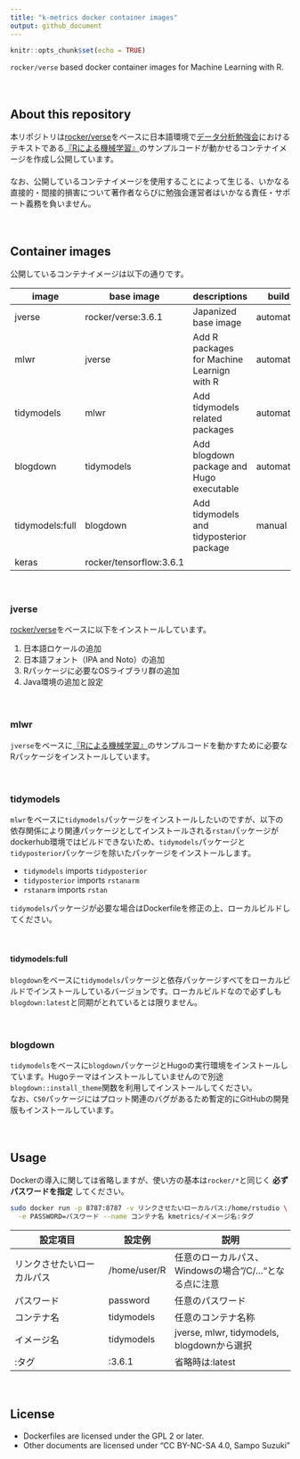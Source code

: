 ```yaml
---
title: "k-metrics docker container images"
output: github_document
---
```


```r
knitr::opts_chunk$set(echo = TRUE)
```

`rocker/verse` based docker container images for Machine Learning with R.

　  

## About this repository
本リポジトリは[rocker/verse](https://hub.docker.com/r/rocker/verse)をベースに日本語環境で[データ分析勉強会](https://sites.google.com/site/kantometrics/2019)におけるテキストである[『Rによる機械学習』](https://www.shoeisha.co.jp/book/detail/9784798145112)のサンプルコードが動かせるコンテナイメージを作成し公開しています。  
　  
なお、公開しているコンテナイメージを使用することによって生じる、いかなる直接的・間接的損害について著作者ならびに勉強会運営者はいかなる責任・サポート義務を負いません。

　  

## Container images
公開しているコンテナイメージは以下の通りです。

image      | base image   | descriptions                               | build
-----------|--------------|--------------------------------------------|-----
jverse     | rocker/verse:3.6.1 | Japanized base image                 | automated
mlwr       | jverse       | Add R packages for Machine Learnign with R | automated
tidymodels | mlwr         | Add tidymodels related packages            | automated
blogdown   | tidymodels   | Add blogdown package and Hugo executable   | automated
tidymodels:full | blogdown | Add tidymodels and tidyposterior package  | manual
keras      | rocker/tensorflow:3.6.1 |

　  

### jverse
[rocker/verse](https://hub.docker.com/r/rocker/verse)をベースに以下をインストールしています。

1. 日本語ロケールの追加
1. 日本語フォント（IPA and Noto）の追加
1. Rパッケージに必要なOSライブラリ群の追加
1. Java環境の追加と設定

　  

### mlwr
`jverse`をベースに[『Rによる機械学習』](https://www.shoeisha.co.jp/book/detail/9784798145112)のサンプルコードを動かすために必要なRパッケージをインストールしています。

　  

### tidymodels
`mlwr`をベースに`tidymodels`パッケージをインストールしたいのですが、以下の依存関係により関連パッケージとしてインストールされる`rstan`パッケージがdockerhub環境ではビルドできないため、`tidymodels`パッケージと`tidyposterior`パッケージを除いたパッケージをインストールします。  

* `tidymodels` imports `tidyposterior`  
* `tidyposterior` imports `rstanarm`  
* `rstanarm` imports `rstan`

`tidymodels`パッケージが必要な場合はDockerfileを修正の上、ローカルビルドしてください。

　  

#### tidymodels:full
`blogdown`をベースに`tidymodels`パッケージと依存パッケージすべてをローカルビルドでインストールしているバージョンです。ローカルビルドなので必ずしも`blogdown:latest`と同期がとれているとは限りません。

　  

### blogdown
`tidymodels`をベースに`blogdown`パッケージとHugoの実行環境をインストールしています。Hugoテーマはインストールしていませんので別途`blogdown::install_theme`関数を利用してインストールしてください。  
なお、`C50`パッケージにはプロット関連のバグがあるため暫定的にGitHubの開発版もインストールしています。  

　  

## Usage
Dockerの導入に関しては省略しますが、使い方の基本は`rocker/*`と同じく **必ずパスワードを指定** してください。

```bash
sudo docker run -p 8787:8787 -v リンクさせたいローカルパス:/home/rstudio \
  -e PASSWORD=パスワード --name コンテナ名 kmetrics/イメージ名:タグ
```


設定項目                   | 設定例      | 説明
---------------------------|-------------|---------------------------------
リンクさせたいローカルパス | /home/user/R | 任意のローカルパス、Windowsの場合"/C/..."となる点に注意
パスワード                 | password    | 任意のパスワード
コンテナ名                 | tidymodels  | 任意のコンテナ名称
イメージ名                 | tidymodels  | jverse, mlwr, tidymodels, blogdownから選択
:タグ                      | :3.6.1      | 省略時は:latest

　  

## License
* Dockerfiles are licensed under the GPL 2 or later.  
* Other documents are licensed under "CC BY-NC-SA 4.0, Sampo Suzuki" 
